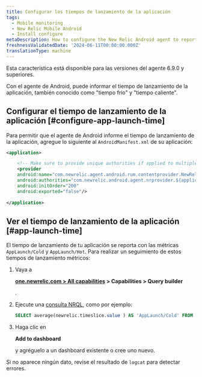 ```yaml
---
title: Configurar los tiempos de lanzamiento de la aplicación
tags:
  - Mobile monitoring
  - New Relic Mobile Android
  - Install configure
metaDescription: How to configure the New Relic Android agent to report app launch time
freshnessValidatedDate: '2024-06-11T00:00:00.000Z'
translationType: machine
---
```


<Callout variant="important">
  Esta característica está disponible para las versiones del agente 6.9.0 y superiores.
</Callout>

Con el agente de Android, puede informar el tiempo de lanzamiento de la aplicación, también conocido como "tiempo frío" y "tiempo caliente".

## Configurar el tiempo de lanzamiento de la aplicación [#configure-app-launch-time]

Para permitir que el agente de Android informe el tiempo de lanzamiento de la aplicación, agregue lo siguiente al `AndroidManifest.xml` de su aplicación:

```xml
<application>

    <!-- Make sure to provide unique authorities if applied to multiple apps on the same device -->
    <provider
    android:name="com.newrelic.agent.android.rum.contentprovider.NewRelicAppContentProvider"
    android:authorities="com.newrelic.android.agent.nrprovider.${applicationId}"
    android:initOrder="200"
    android:exported="false"/>
    
</application>
```

## Ver el tiempo de lanzamiento de la aplicación [#app-launch-time]

El tiempo de lanzamiento de tu aplicación se reporta con las métricas `AppLaunch/Cold` y `AppLaunch/Hot`. Para realizar un seguimiento de estos tiempos de lanzamiento métricos:

1. Vaya a

   <DoNotTranslate>**[one.newrelic.com > All capabilities](https://one.newrelic.com/all-capabilities) > Capabilities > Query builder**</DoNotTranslate>

   .

2. Ejecute una [consulta NRQL](/docs/query-your-data/explore-query-data/query-builder/use-advanced-nrql-mode-query-data/), como por ejemplo:

   ```sql
   SELECT average(newrelic.timeslice.value ) AS 'AppLaunch/Cold' FROM Metric WHERE metricTimesliceName = 'AppLaunch/Cold' AND entity.guid = 'YOUR_APP_TOKEN' SINCE 1664218800000 UNTIL 1664220600000 TIMESERIES
   ```

3. Haga clic en

   <DoNotTranslate>**Add to dashboard**</DoNotTranslate>

   y agréguelo a un dashboard existente o cree uno nuevo.

Si no aparece ningún dato, revise el resultado de `logcat` para detectar errores.